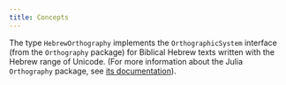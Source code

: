 ```yaml
---
title: Concepts
---
```



The type `HebrewOrthography` implements the `OrthographicSystem` interface (from the `Orthography` package) for Biblical Hebrew texts written with the Hebrew range of Unicode.  (For more information about the Julia `Orthography` package, see [its documentation](https://neelsmith.quarto.pub/orthography/)).